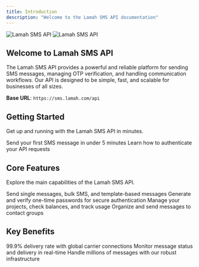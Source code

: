 ```yaml
---
title: Introduction
description: "Welcome to the Lamah SMS API documentation"
---
```


<img
  className="block dark:hidden"
  src="/images/hero-light.png"
  alt="Lamah SMS API"
/>
<img
  className="hidden dark:block"
  src="/images/hero-dark.png"
  alt="Lamah SMS API"
/>

## Welcome to Lamah SMS API

The Lamah SMS API provides a powerful and reliable platform for sending SMS messages, managing OTP verification, and handling communication workflows. Our API is designed to be simple, fast, and scalable for businesses of all sizes.

**Base URL**: `https://sms.lamah.com/api`

## Getting Started

Get up and running with the Lamah SMS API in minutes.

<CardGroup cols={2}>
  <Card
    title="Quick Start"
    icon="rocket"
    href="/quickstart"
  >
    Send your first SMS message in under 5 minutes
  </Card>
  <Card
    title="Authentication"
    icon="key"
    href="/api-reference/authentication"
  >
    Learn how to authenticate your API requests
  </Card>
</CardGroup>

## Core Features

Explore the main capabilities of the Lamah SMS API.

<CardGroup cols={2}>
  <Card
    title="SMS Messaging"
    icon="message"
    href="/api-reference/sms/send-message"
  >
    Send single messages, bulk SMS, and template-based messages
  </Card>
  <Card
    title="OTP Services"
    icon="shield-check"
    href="/api-reference/otp/initiate"
  >
    Generate and verify one-time passwords for secure authentication
  </Card>
  <Card
    title="Project Management"
    icon="folder"
    href="/api-reference/project/details"
  >
    Manage your projects, check balances, and track usage
  </Card>
  <Card
    title="Contact Management"
    icon="users"
    href="/api-reference/project/contacts"
  >
    Organize and send messages to contact groups
  </Card>
</CardGroup>

## Key Benefits

<CardGroup cols={3}>
  <Card
    title="High Delivery Rate"
    icon="check-circle"
  >
    99.9% delivery rate with global carrier connections
  </Card>
  <Card
    title="Real-time Tracking"
    icon="chart-line"
  >
    Monitor message status and delivery in real-time
  </Card>
  <Card
    title="Scalable Infrastructure"
    icon="server"
  >
    Handle millions of messages with our robust infrastructure
  </Card>
</CardGroup>
